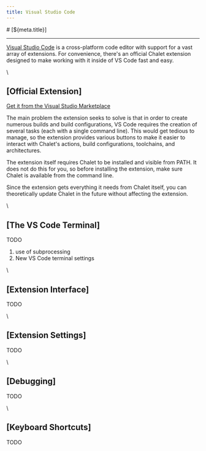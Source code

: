 ```yaml
---
title: Visual Studio Code
---
```


<PageCategory id="ides" />
# [${meta.title}]

---

[Visual Studio Code](https://code.visualstudio.com/) is a cross-platform code editor with support for a vast array of extensions. For convenience, there's an official Chalet extension designed to make working with it inside of VS Code fast and easy.

\\

## [Official Extension]

[Get it from the Visual Studio Marketplace](https://marketplace.visualstudio.com/items?itemName=chalet-org.vscode-chalet)

The main problem the extension seeks to solve is that in order to create numerous builds and build configurations, VS Code requires the creation of several tasks (each with a single command line). This would get tedious to manage, so the extension provides various buttons to make it easier to interact with Chalet's actions, build configurations, toolchains, and architectures. 

The extension itself requires Chalet to be installed and visible from PATH. It does not do this for you, so before installing the extension, make sure Chalet is available from the command line.

Since the extension gets everything it needs from Chalet itself, you can theoretically update Chalet in the future without affecting the extension.


\\

## [The VS Code Terminal]

TODO

1. use of subprocessing
2. New VS Code terminal settings

\\

## [Extension Interface]

TODO

\\

## [Extension Settings]

TODO

\\

## [Debugging]

TODO

\\

## [Keyboard Shortcuts]

TODO

<!-- nav:/integrations/integration-development: -->

